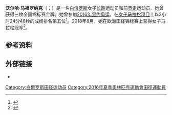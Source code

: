 {{Expand language|1=be|time=2020-09-11T03:30:38+00:00}}
'''沃尔哈·马祖罗纳克'''（{{lang-be|Вольга Мазуронак}}；{{bd|1989年|4月14日||}}）是一名[[白俄罗斯|白俄罗斯]]女子[[长跑|长跑]]运动员和前[[竞走|竞走]]运动员。她曾获得三枚全国锦标赛金牌。她曾参加[[2016年夏季奥林匹克运动会|2016年里约奥运]]，在[[2016年夏季奧林匹克運動會田徑女子馬拉松比賽|女子马拉松项目]]上以2小时24分48秒的成绩排名第五位<ref name="rio2016">{{cite web |url=https://www.rio2016.com/en/athletics-standings-at-womens-marathon|title=Women's marathon |work=Rio 2016 |accessdate=2016-08-14 |archiveurl=https://web.archive.org/web/20160922174426/https://www.rio2016.com/en/athletics-standings-at-womens-marathon |archivedate=2016-09-22 }}</ref>。2018年8月，她在欧洲田径锦标赛上获得女子马拉松冠军<ref>{{cite web|url=https://www.theguardian.com/sport/2018/aug/12/european-athletics-championships-volha-mazuronak-marathon-nosebleed-wrong-turn|title=Volha Mazuronak survives nosebleed and a wrong turn to win Euro marathon|publisher=The Guardian|date=2018-08-12|accessdate=2020-09-11|archiveurl=https://web.archive.org/web/20201109041432/https://www.theguardian.com/sport/2018/aug/12/european-athletics-championships-volha-mazuronak-marathon-nosebleed-wrong-turn|archivedate=2020-11-09|dead-url=no}}</ref>。

==参考资料==
{{reflist}}

==外部链接==
{{Commons category|Volha Mazuronak}}
*{{IAAF name|205707}}

{{Authority control}}

{{DEFAULTSORT:Mazuronak, Volha}}
[[Category:白俄罗斯田径运动员|Category:白俄罗斯田径运动员]]
[[Category:2016年夏季奧林匹克運動會田徑運動員|Category:2016年夏季奧林匹克運動會田徑運動員]]
{{Europe-sport-bio-stub}}